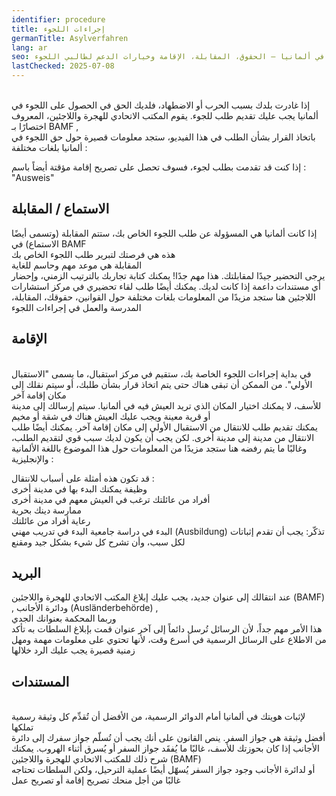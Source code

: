```yaml
---
identifier: procedure
title: إجراءات اللجوء
germanTitle: Asylverfahren
lang: ar
seo: معلومات حول إجراءات اللجوء في ألمانيا – الحقوق، المقابلة، الإقامة وخيارات الدعم لطالبي اللجوء.
lastChecked: 2025-07-08
---
```

<br/>إذا غادرت بلدك بسبب الحرب أو الاضطهاد، فلديك الحق في الحصول على اللجوء في ألمانيا
يجب عليك تقديم طلب للجوء. يقوم المكتب الاتحادي للهجرة واللاجئين، المعروف اختصارًا بـ
BAMF
,
<br/>باتخاذ القرار بشأن الطلب
في هذا الفيديو، ستجد معلومات قصيرة حول حق اللجوء في ألمانيا بلغات مختلفة
:
<ExternalShortLink identifier="asylindeutschland_video" />

ﺇﺫﺍ ﻛﻨﺖ ﻗﺪ ﺗﻘﺪﻣﺖ ﺑﻄﻠﺐ ﻟﺠﻮﺀ، ﻓﺴﻮﻑ ﺗﺤﺼﻞ ﻋﻠﻰ ﺗﺼﺮﻳﺢ ﺇﻗﺎﻣﺔ ﻣﺆﻗﺘﺔ ﺃﻳﻀﺎً ﺑﺎﺳﻢ
:
"Ausweis"

## الاستماع / المقابلة
إذا كانت ألمانيا هي المسؤولة عن طلب اللجوء الخاص بك، ستتم المقابلة (وتسمى أيضًا الاستماع) في
BAMF
<br/> هذه هي فرصتك لتبرير طلب اللجوء الخاص بك
<br/> المقابلة هي موعد مهم وحاسم للغاية
<br/> يرجى التحضير جيدًا لمقابلتك. هذا مهم جدًا! يمكنك كتابة تجاربك بالترتيب الزمني، وإحضار أي مستندات داعمة إذا كانت لديك. يمكنك أيضًا طلب لقاء تحضيري في مركز استشارات اللاجئين
هنا ستجد مزيدًا من المعلومات بلغات مختلفة حول القوانين، حقوقك، المقابلة، المدرسة والعمل في إجراءات اللجوء

<ExternalShortLink identifier="asylnet_interview" />

##  ﺍﻹﻗﺎﻣﺔ
<br/> في بداية إجراءات اللجوء الخاصة بك، ستقيم في مركز استقبال، ما يسمى "الاستقبال الأولي". من الممكن أن تبقى هناك حتى يتم اتخاذ قرار بشأن طلبك، أو سيتم نقلك إلى مكان إقامة آخر
<br/> للأسف، لا يمكنك اختيار المكان الذي تريد العيش فيه في ألمانيا. سيتم إرسالك إلى مدينة أو قرية معينة ويجب عليك العيش هناك في شقة أو مخيم
<br/> يمكنك تقديم طلب للانتقال من الاستقبال الأولي إلى مكان إقامة آخر. يمكنك أيضًا طلب الانتقال من مدينة إلى مدينة أخرى. لكن يجب أن يكون لديك سبب قوي لتقديم الطلب، وغالبًا ما يتم رفضه
هنا ستجد مزيدًا من المعلومات حول هذا الموضوع باللغة الألمانية والإنجليزية
:
<ExternalShortLink identifier="linxxnet_transfer" /> 

قد تكون هذه أمثلة على أسباب للانتقال
:
<br/> وظيفة يمكنك البدء بها في مدينة أخرى
<br/> أفراد من عائلتك ترغب في العيش معهم في مدينة أخرى
<br/> ممارسة دينك بحرية
<br/> رعاية أفراد من عائلتك
<br/> البدء في دراسة جامعية
البدء في تدريب مهني
(Ausbildung)
تذكّر: يجب أن تقدم إثباتات لكل سبب، وأن تشرح كل شيء بشكل جيد ومقنع

## البريد
عند انتقالك إلى عنوان جديد، يجب عليك إبلاغ المكتب الاتحادي للهجرة واللاجئين
(BAMF)
,
ودائرة الأجانب
(Ausländerbehörde)
,
<br/> وربما المحكمة بعنوانك الجدي
<br/> هذا الأمر مهم جداً، لأن الرسائل تُرسل دائماً إلى آخر عنوان قمت بإبلاغ السلطات به
تأكد من الاطلاع على الرسائل الرسمية في أسرع وقت، لأنها تحتوي على معلومات مهمة ومهل زمنية قصيرة يجب عليك الرد خلالها

##  ﺍﻟﻤﺴﺘﻨﺪﺍﺕ
<br/> لإثبات هويتك في ألمانيا أمام الدوائر الرسمية، من الأفضل أن تُقدِّم كل وثيقة رسمية تملكها
<br/> أفضل وثيقة هي جواز السفر. ينص القانون على أنك يجب أن تُسلّم جواز سفرك إلى دائرة الأجانب إذا كان بحوزتك
للأسف، غالبًا ما يُفقَد جواز السفر أو يُسرق أثناء الهروب. يمكنك شرح ذلك للمكتب الاتحادي للهجرة واللاجئين
(BAMF)
<br/> أو لدائرة الأجانب
وجود جواز السفر يُسهّل أيضًا عملية الترحيل، ولكن السلطات تحتاجه غالبًا من أجل منحك تصريح إقامة أو تصريح عمل

<Block identifier="get-legal-advice" />

